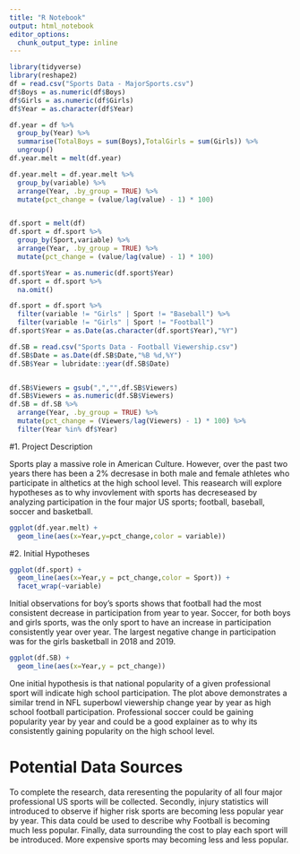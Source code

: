 ```yaml
---
title: "R Notebook"
output: html_notebook
editor_options: 
  chunk_output_type: inline
---
```



```r
library(tidyverse)
library(reshape2)
df = read.csv("Sports Data - MajorSports.csv")
df$Boys = as.numeric(df$Boys)
df$Girls = as.numeric(df$Girls)
df$Year = as.character(df$Year)

df.year = df %>% 
  group_by(Year) %>% 
  summarise(TotalBoys = sum(Boys),TotalGirls = sum(Girls)) %>%
  ungroup()
df.year.melt = melt(df.year)

df.year.melt = df.year.melt %>%
  group_by(variable) %>% 
  arrange(Year, .by_group = TRUE) %>%
  mutate(pct_change = (value/lag(value) - 1) * 100)


df.sport = melt(df)
df.sport = df.sport %>%
  group_by(Sport,variable) %>% 
  arrange(Year, .by_group = TRUE) %>%
  mutate(pct_change = (value/lag(value) - 1) * 100)

df.sport$Year = as.numeric(df.sport$Year)
df.sport = df.sport %>%
  na.omit()

df.sport = df.sport %>%
  filter(variable != "Girls" | Sport != "Baseball") %>%
  filter(variable != "Girls" | Sport != "Football")
df.sport$Year = as.Date(as.character(df.sport$Year),"%Y")

df.SB = read.csv("Sports Data - Football Viewership.csv")
df.SB$Date = as.Date(df.SB$Date,"%B %d,%Y")
df.SB$Year = lubridate::year(df.SB$Date)


df.SB$Viewers = gsub(",","",df.SB$Viewers)
df.SB$Viewers = as.numeric(df.SB$Viewers)
df.SB = df.SB %>%
  arrange(Year, .by_group = TRUE) %>%
  mutate(pct_change = (Viewers/lag(Viewers) - 1) * 100) %>%
  filter(Year %in% df$Year)
```

#1. Project Description  

Sports play a massive role in American Culture. However, over the past two years there has been a 2% decresase in both male and female athletes who participate in althetics at the high school level. This reasearch will explore hypotheses as to why invovlement with sports has decreseased by analyzing participation in the four major US sports; football, baseball, soccer and basketball. 

```r
ggplot(df.year.melt) + 
  geom_line(aes(x=Year,y=pct_change,color = variable))
```


#2. Initial Hypotheses
 
```r
ggplot(df.sport) +
  geom_line(aes(x=Year,y = pct_change,color = Sport)) +
  facet_wrap(~variable)
```
 
Initial observations for boy's sports shows that football had the most consistent decrease in participation from year to year. Soccer, for both boys and girls sports, was the only sport to have an increase in participation consistently year over year. The largest negative change in participation was for the girls basketball in 2018 and 2019. 

```r
ggplot(df.SB) +
  geom_line(aes(x=Year,y = pct_change)) 
```

One initial hypothesis is that national popularity of a given professional sport will indicate high school participation. The plot above demonstrates a similar trend in NFL superbowl viewership change year by year as high school football participation. Professional soccer could be gaining popularity year by year and could be a good explainer as to why its consistently gaining popularity on the high school level.   

# Potential Data Sources

To complete the research, data reresenting the popularity of all four major professional US sports will be collected. Secondly, injury statistics will introduced to observe if higher risk sports are becoming less popular year by year. This data could be used to describe why Football is becoming much less popular. Finally, data surrounding the cost to play each sport will be introduced. More expensive sports may becoming less and less popular. 